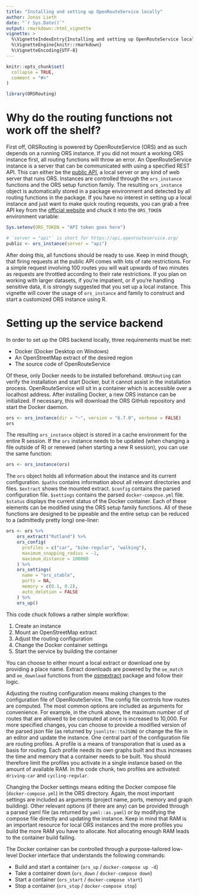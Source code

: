 ```yaml
---
title: "Installing and setting up OpenRouteService locally"
author: Jonas Lieth
date: "`r Sys.Date()`"
output: rmarkdown::html_vignette
vignette: >
  %\VignetteIndexEntry{Installing and setting up OpenRouteService locally}
  %\VignetteEngine{knitr::rmarkdown}
  %\VignetteEncoding{UTF-8}
---
```


```r
knitr::opts_chunk$set(
  collapse = TRUE,
  comment = "#>"
)
```
```r
library(ORSRouting)
```

# Why do the routing functions not work off the shelf?

First off, ORSRouting is powered by OpenRouteService (ORS) and as such depends on a running ORS instance. If you did not mount a working ORS instance first, all routing functions will throw an error. An OpenRouteService instance is a server that can be communicated with using a specified REST API. This can either be the [public API](https://api.openrouteservice.org), a local server or any kind of web server that runs ORS. Instances are controlled through the `ors_instance` functions and the ORS setup function family. The resulting `ors_instance` object is automatically stored in a package environment and detected by all routing functions in the package. If you have no interest in setting up a local instance and just want to make quick routing requests, you can grab a free API key from the [official website](https://openrouteservice.org/) and chuck it into the `ORS_TOKEN` environment variable:

```r
Sys.setenv(ORS_TOKEN = "API token goes here")

# `server = "api"` is short for https://api.openrouteservice.org/
public <- ors_instance(server = "api")
```

After doing this, all functions should be ready to use. Keep in mind though, that firing requests at the public API comes with lots of rate restrictions. For a simple request involving 100 routes you will wait upwards of two minutes as requests are throttled according to their rate restrictions. If you plan on working with larger datasets, if you're impatient, or if you're handling sensitive data, it is strongly suggested that you set up a local instance. This vignette will cover the usage of `ors_instance` and family to construct and start a customized ORS instance using R.



# Setting up the service backend

In order to set up the ORS backend locally, three requirements must be met:

- Docker (Docker Desktop on Windows)
- An OpenStreetMap extract of the desired region
- The source code of OpenRouteService

Of these, only Docker needs to be installed beforehand. `ORSRouting` can verify the installation and start Docker, but it cannot assist in the installation process. OpenRouteService will sit in a container which is accessible over a localhost address. After installing Docker, a new ORS instance can be initialized. If necessary, this will download the ORS GitHub repository and start the Docker daemon.

```r
ors <- ors_instance(dir = "~", version = "6.7.0", verbose = FALSE)
ors
```

The resulting `ors_instance` object is stored in a cache environment for the entire R session. If the `ors` instance needs to be updated (when changing a file outside of R) or renewed (when starting a new R session), you can use the same function:

```r
ors <- ors_instance(ors)
```

The `ors` object holds all information about the instance and its current configuration. `$paths` contains information about all relevant directories and files. `$extract` shows the mounted extract. `$config` contains the parsed configuration file. `$settings` contains the parsed `docker-compose.yml` file. `$status` displays the current status of the Docker container. Each of these elements can be modified using the ORS setup family functions. All of these functions are designed to be pipeable and the entire setup can be reduced to a (admittedly pretty long) one-liner:

```r
ors <- ors %>%
    ors_extract("Rutland") %>%
    ors_config(
      profiles = c("car", "bike-regular", "walking"),
      maximum_snapping_radius = -1,
      maximum_distance = 100000
    ) %>%
    ors_settings(
      name = "ors_stable",
      ports = NA,
      memory = c(0.1, 0.2),
      auto_deletion = FALSE
    ) %>%
    ors_up()
```


This code chuck follows a rather simple workflow:

1. Create an instance
2. Mount an OpenStreetMap extract
3. Adjust the routing configuration
4. Change the Docker container settings
5. Start the service by building the container

You can choose to either mount a local extract or download one by providing a place name. Extract downloads are powered by the `oe_match` and `oe_download` functions from the [osmextract](https://docs.ropensci.org/osmextract/) package and follow their logic.

Adjusting the routing configuration means making changes to the configuration file of OpenRouteService. The config file controls how routes are computed. The most common options are included as arguments for convenience. For example, in the chunk above, the maximum number of of routes that are allowed to be computed at once is increased to 10,000. For more specified changes, you can choose to provide a modified version of the parsed json file (as returned by `jsonlite::toJSON`) or change the file in an editor and update the instance. One central part of the configuration file are routing profiles. A profile is a means of transporation that is used as a basis for routing. Each profile needs its own graphs built and thus increases the time and memory that a container needs to be built. You should therefore limit the profiles you activate in a single instance based on the amount of available RAM. In the code chunk, two profiles are activated: `driving-car` and `cycling-regular`.

Changing the Docker settings means editing the Docker compose file (`docker-compose.yml`) in the ORS directory. Again, the most important settings are included as arguments (project name, ports, memory and graph building). Other relevant options (if there are any) can be provided through a parsed yaml file (as returned by `yaml::as.yaml`) or by modifying the compose file directly and updating the instance. Keep in mind that RAM is an important resource for local ORS instances and the more profiles you build the more RAM you have to allocate. Not allocating enough RAM leads to the container build failing.

The Docker container can be controlled through a purpose-tailored low-level Docker interface that understands the following commands:

- Build and start a container (`ors_up` / `docker-compose up -d`)
- Take a container down (`ors_down` / `docker-compose down`)
- Start a container (`ors_start` / `docker-compose start`)
- Stop a container (`ors_stop` / `docker-compose stop`)


